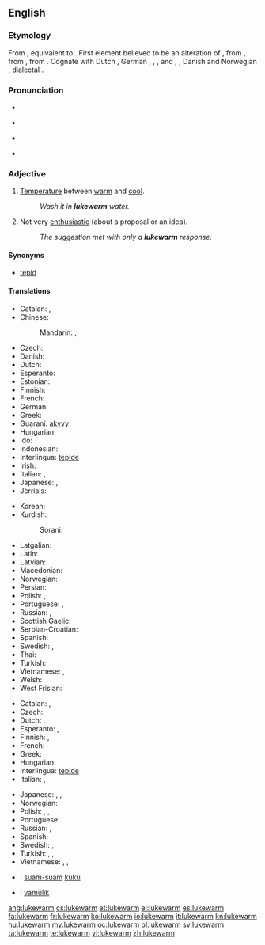 ==English==

===Etymology===
From {{etyl|enm}} {{term|lukewarme||lukewarm, tepid|lang=enm}}, equivalent to {{compound|luke|t1=lukewarm|warm|lang=-}}. First element believed to be an alteration of {{etyl|enm}} {{term|lew||tepid|lang=enm}}, from {{etyl|ang}} {{term|hleow|hlēow|warm, sunny|lang=ang}}, from {{proto|Germanic|hliwjaz||hlēwaz||hlūmaz||hleumaz|warm|lang=en}}, from {{proto|Indo-European|ḱal(w)e-||ḱel(w)e-||k(')lēw-|warm, hot|lang=en}}. Cognate with Dutch {{term|lauw||tepid|lang=nl}}, German {{term|lauwarm||lukewarm|lang=de}}, {{etyl|fo|-}} {{term|lýggjur||warm|lang=fo}}, {{etyl|sv|-}} {{term|ljum||lukewarm|lang=sv}}, {{term|ljummen||lukewarm|lang=sv}} and {{term|ly||warm|lang=sv}}, {{etyl|da|-}} {{term|lummer||muggy|lang=da}}, Danish and Norwegian {{term|lunken||tepid|lang=da|lang=no}}, {{etyl|sv|-}} dialectal {{term|ljunken||lukwarm|lang=sv}}.

===Pronunciation===
* {{rhymes|ɔː(r)m}}
* {{a|UK}} {{IPA|/ˌluːkˈwɔːm/}}
* {{a|US}} {{IPA|/ˌlukˈwɔɹm/|/ˈluk.wɔɹm/}}
* {{audio|en-us-lukewarm.ogg|Audio (US)}}

===Adjective===
{{en-adj|-}}

# [[temperature|Temperature]] between [[warm]] and [[cool]].
#: ''Wash it in '''lukewarm''' water.''
# Not very [[enthusiastic]] (about a proposal or an idea).
#: ''The suggestion met with only a '''lukewarm''' response.''

====Synonyms====
* [[tepid]]

====Translations====
{{trans-top|temperature}}
* Catalan: {{t|ca|tebi|m}}, {{t|ca|tèbia|f}}
* Chinese:
*: Mandarin: {{t-|cmn|溫|sc=Hani}}, {{t-|cmn|温|tr=wēn|sc=Hani}}
* Czech: {{t-|cs|vlažný}}
* Danish: {{t-|da|lunken}}
* Dutch: {{t+|nl|lauw}}
* Esperanto: {{t-|eo|varmeta|xs=Esperanto}}
* Estonian: {{t|et|leige}}
* Finnish: {{t-|fi|haalea}}
* French: {{t+|fr|tiède}}
* German: {{t+|de|lauwarm}}
* Greek: {{t+|el|χλιαρός|m|tr=chliarós}}
* Guaraní: [[akyvy]]
* Hungarian: {{t+|hu|langyos}}
* Ido: {{t|io|varmeta}}
* Indonesian: {{t|id|hangat-hangat}}
* Interlingua: [[tepide]]
* Irish: {{t-|ga|bog|xs=Irish}}
* Italian: {{t-|it|tiepido|m}}, {{t+|it|tiepida|f}}
* Japanese: {{t|ja|ぬるい|tr=nurui}}, {{t|ja|生暖かい|tr=nama-atatakai}}
* Jèrriais: {{tø|roa-jer|tchiède}}
{{trans-mid}}
* Korean: {{t|ko|미지근한}}
* Kurdish:
*: Sorani: {{t|ku|شلتێن|tr=shiltén|sc=ku-Arab}}
* Latgalian: {{tø|ltg|rondons}}
* Latin: {{t|la|tepidus}}
* Latvian: {{t|lv|remdens}}
* Macedonian: {{t-|mk|млак|m|tr=mlak}}
* Norwegian: {{t+|no|lunken}}
* Persian: {{t|fa|ولرم|sc=fa-Arab}}
* Polish: {{t+|pl|chłodny}}, {{t+|pl|letni}}
* Portuguese: {{t+|pt|morno}}, {{t+|pt|tépido}}
* Russian: {{t|ru|тепловатый|tr=teplovátyj}}, {{t|ru|чуть тёплый|tr=čut’ tjóplyj}}
* Scottish Gaelic: {{t|gd|flodach}}
* Serbian-Croatian: {{t|sh|mlako|n}}
* Spanish: {{t|es|tibio}}
* Swedish: {{t|sv|ljum}}, {{t|sv|ljummen}}
* Thai: {{t|th|อุ่นๆ|tr=oon-oon}}
* Turkish: {{t+|tr|ılık}}
* Vietnamese: {{t+|vi|ấm|xs=Vietnamese}},  {{t|vi|âm ấm|xs=Vietnamese}}
* Welsh: {{t|cy|llugoer}}
* West Frisian: {{t|fy|lij}}
{{trans-bottom}}

{{trans-top|not very enthusiastic}}
* Catalan: {{t|ca|tebi|m}}, {{t|ca|tèbia|f}}
* Czech: {{t|cs|vlažný}}
* Dutch: {{t+|nl|lauw}}, {{t+|nl|flauw}}
* Esperanto: {{t|eo|indiferenta}}, {{t|eo|neentuziasma}}
* Finnish: {{t+|fi|vaimea}},  {{t+|fi|laimea}}
* French: {{t+|fr|tiède}}
* Greek: {{t+|el|χλιαρός|m|tr=chliarós}}
* Hungarian: {{t-|hu|lagymatag}}
* Interlingua: [[tepide]]
* Italian: {{t-|it|tiepido|m}}, {{t+|it|tiepida|f}}
{{trans-mid}}
* Japanese: {{t|ja|冷めた|tr=sameta}}, {{t|ja|白けた|tr=shiraketa}}, {{t|ja|気が進まない|tr=ki ga susumanai}}
* Norwegian: {{t+|no|lunken}}
* Polish: {{t|pl|chłodny}}, {{t|pl|sceptyczny}}, {{t|pl|zdystansowany}}
* Portuguese: {{t|pt|morno}}
* Russian: {{t+|ru|прохладный|tr=prokhládnyj}}, {{t+|ru|равнодушный|tr=ravnodúšnyj}}
* Spanish: {{t|es|tibio}}
* Swedish: {{t|sv|ljum}}, {{t|sv|likgiltig}}
* Turkish: {{t+|tr|umursamaz}}, {{t+|tr|ilgisiz}}, {{t+|tr|kayıtsız}}
* Vietnamese: {{t|vi|thờ ơ|xs=Vietnamese}},  {{t|vi|lãnh đạm|xs=Vietnamese}},  {{t|vi|hờ hững|xs=Vietnamese}}
{{trans-bottom}}

{{checktrans-top}}
* {{ttbc|id}}: [[suam-suam]] [[kuku]]
{{trans-mid}}
* {{ttbc|vo}}: [[vamülik]]
{{trans-bottom}}

[[ang:lukewarm]]
[[cs:lukewarm]]
[[et:lukewarm]]
[[el:lukewarm]]
[[es:lukewarm]]
[[fa:lukewarm]]
[[fr:lukewarm]]
[[ko:lukewarm]]
[[io:lukewarm]]
[[it:lukewarm]]
[[kn:lukewarm]]
[[hu:lukewarm]]
[[my:lukewarm]]
[[oc:lukewarm]]
[[pl:lukewarm]]
[[sv:lukewarm]]
[[ta:lukewarm]]
[[te:lukewarm]]
[[vi:lukewarm]]
[[zh:lukewarm]]